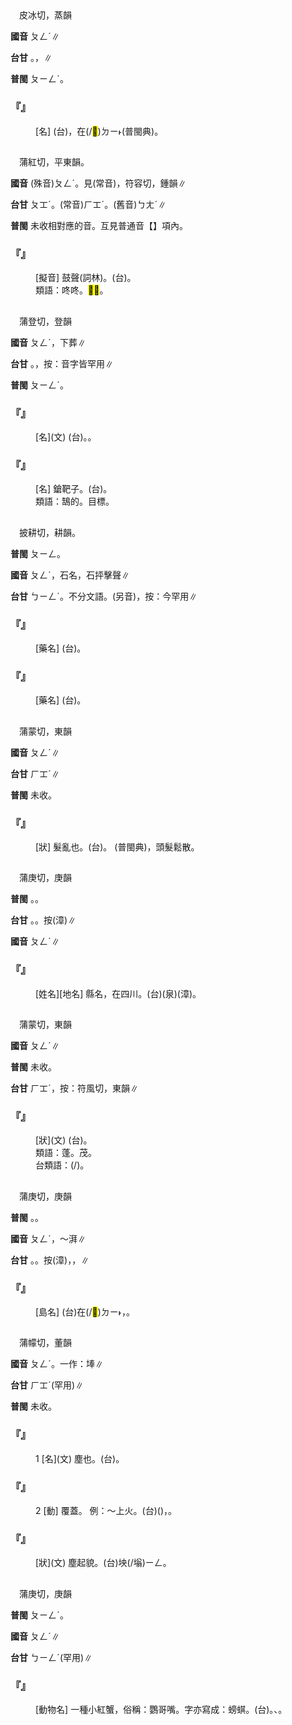 
=={{ruby|淜|ㄆㄥˊ}}==

　皮冰切，蒸韻

'''國音''' <rt>ㄆㄥˊ</rt>∥

'''台甘''' {{ruby|(文)|ㄆㄧㄥ}}。{{ruby|(語)|ㄆㄧㄣˊ}}，{{ruby|淜|ㄆㄧㄣˊ}}{{ruby|泙|ㄆㆲˊ}}∥

'''普閩''' <rt>ㄆㄧㄥˊ</rt>。

    

==='''『{{ruby|普|ㄆㄨˇ}}{{ruby|淜|ㄆㄥˊ}}』'''===
: [名] (台){{ruby|地|ㄉㄨㆤ˫}}{{ruby|/|ㄉㆤ˫}}{{ruby|名|ㄇㄧㄚˊ}}，在(/<mark>&#xf9853;</mark>)<rt>ㄉㄧ˫</rt>{{ruby|雲|ㄏㄨㄣˊ}}{{ruby|南|ㄌㆰˊ}}(普閩典)。
    

=={{ruby|逢|ㄆㄥˊ}}==

　蒲紅切，平東韻。

'''國音''' (殊音)<rt>ㄆㄥˊ</rt>。見(常音){{ruby|逢|ㄈㄥˊ}}，符容切，鍾韻∥

'''台甘''' <rt>ㄆㆲˊ</rt>。(常音)<rt>ㄏㆲˊ</rt>。(舊音)<rt>ㄅㄤˊ</rt>∥

'''普閩''' 未收相對應的音。互見普通音【{{ruby|逢|ㄈㄥˊ}}】項內。

    

==='''『{{ruby|逢|ㄆㄥˊ}}{{ruby|逢|ㄆㄥˊ}}』'''===
: [擬音] 鼓聲(詞林)。(台){{ruby|逢|ㄆㆲ˫}}{{ruby|逢|ㄆㆲ˫}}。
:類語：咚咚。<mark>&#xf91d3;</mark><mark>&#xf91d3;</mark>。
:
    

=={{ruby|堋|ㄆㄥˊ}}==

　蒲登切，登韻

'''國音''' <rt>ㄆㄥˊ</rt>{{ruby|。|ㄅㄥˋ}}，下葬∥

'''台甘''' {{ruby|(文)|ㄅㄧㄥˊ}}。{{ruby|(語)|ㄆㄧㆩˊ}}，按：音字皆罕用∥

'''普閩''' <rt>ㄆㄧㄥˊ</rt>。

    

==='''『{{ruby|堋|ㄆㄥˊ}}』'''===
: [名](文) (台){{ruby|扑|ㄆㄚㆷ}}{{ruby|靶|ㄅㆤˋ}}{{ruby|仔|ㄚ}}{{ruby|丌|ㆤ}}{{ruby|低|ㄍㆤ˫}}{{ruby|牆|ㄑㄧㆧˊ}}{{ruby|/|ㄑㄧㆫˊ}}。{{ruby|又|ㄧㄨ˫}}{{ruby|堰|ㄧㄢˋ}}{{ruby|壩|ㄅㄚ˪}}{{ruby|丌|ㆤ}}{{ruby|分|ㄏㄨㄣ˫}}{{ruby|水|ㄗㄨㄧˋ}}{{ruby|堤|ㄊㆤˊ}}。
    

==='''『{{ruby|堋|ㄆㄥˊ}}{{ruby|的|ㄉㄧˋ}}』'''===
: [名] 鎗靶子。(台){{ruby|射|ㄒㄧㄚ˫}}{{ruby|箭|ㄐㆪ˪}}{{ruby|丌|ㆤ}}{{ruby|靶|ㄅㆤˋ}}{{ruby|仔|ㄚ}}。
:類語：鵠的。目標。
:
    

=={{ruby|硼|ㄆㄥˊ}}==

　披耕切，耕韻。

'''普閩''' <rt>ㄆㄧㄥ</rt>。

'''國音''' <rt>ㄆㄥˊ</rt>，石名，石抨擊聲∥

'''台甘''' <rt>ㄅㄧㄥˊ</rt>{{ruby|。|ㄆㄧㄥˊ}}。不分文語。(另音){{ruby|(語)|ㄅㄤˊ}}，按：今罕用∥

    

==='''『{{ruby|硼|ㄆㄥˊ}}{{ruby|砂|ㄕㄚ}}』'''===
: [藥名] (台){{ruby|硼|ㄆㄧㄥˊ}}{{ruby|砂|ㄙㆤ}}。
    

==='''『{{ruby|硼|ㄆㄥˊ}}{{ruby|酸|ㄙㄨㄢ}}』'''===
: [藥名] (台){{ruby|硼|ㄆㄧㄥˊ}}{{ruby|酸|ㄙㆭ}}。
    

=={{ruby|髼|ㄆㄥˊ}}==

　蒲蒙切，東韻

'''國音''' <rt>ㄆㄥˊ</rt>{{ruby|。|ㄆㄥ}}∥

'''台甘''' <rt>ㄏㆲˊ</rt>∥

'''普閩''' 未收。

    

==='''『{{ruby|髼|ㄆㄥˊ}}{{ruby|鬆|ㄙㄨㄥ}}』'''===
: [狀] 髮亂也。(台){{ruby|頭|ㄊㄠˊ}}{{ruby|毛|ㄇㆦ}}{{ruby|/|ㄇㆭˊ}}{{ruby|毿|ㄙㆰ˪}}{{ruby|毿|ㄙㆰ˪}}。 (普閩典){{ruby|鬅|ㄅㄧㄥˊ}}，頭髮鬆散。
    

=={{ruby|彭|ㄆㄥˊ}}==

　蒲庚切，庚韻

'''普閩''' {{ruby|(文)|ㄆㄧㄥˊ}}。{{ruby|(白)|ㄆㆪˊ}}。

'''台甘''' {{ruby|(文)|ㄆㄧㄥˊ}}。{{ruby|(語)|ㄆㆪˊ}}。按{{ruby|：|ㄆㆥˊ}}(漳)∥

'''國音''' <rt>ㄆㄥˊ</rt>∥

    

==='''『{{ruby|彭|ㄆㄥˊ}}』'''===
: [姓名][地名] 縣名，在四川。(台){{ruby|彭|ㄆㆪˊ}}(泉){{ruby|。|ㄆㆥˊ}}(漳)。
    

=={{ruby|芃|ㄆㄥˊ}}==

　蒲蒙切，東韻

'''國音''' <rt>ㄆㄥˊ</rt>∥

'''普閩''' 未收。

'''台甘''' <rt>ㄏㆲˊ</rt>，按：符風切，東韻∥

    

==='''『{{ruby|芃|ㄆㄥˊ}}{{ruby|芃|ㄆㄥˊ}}』'''===
: [狀](文) (台){{ruby|草|ㄘㄠˋ}}{{ruby|木|ㆠㄚㆶ ͘}}{{ruby|茂|ㆠㆦ˫}}{{ruby|盛|ㄒㄧㄥ˫}}{{ruby|丌|ㆤ}}{{ruby|款|ㄎㄨㄢˋ}}。
:類語：蓬。茂。
:
:台類語：{{ruby|蓊|ㆱ˫}}{{ruby|/|ㆰ˫}}(/{{ruby|豔|ㄧㆰ˫}})。
:
    

=={{ruby|澎|ㄆㄥˊ}}==

　蒲庚切，庚韻

'''普閩''' {{ruby|(文)|ㄆㄧㄥˊ}}。{{ruby|(白)|ㄆㆪˊ}}。

'''國音''' <rt>ㄆㄥˊ</rt>{{ruby|。|ㄆㄥ}}，～湃∥

'''台甘''' {{ruby|(文)|ㄆㄧㄥˊ}}。{{ruby|(語)|ㄆㆪˊ}}。按{{ruby|：|ㄆㆥˊ}}(漳)，{{ruby|澎|ㄆㆥˊ}}{{ruby|湖|ㆦˊ}}，{{ruby|地|ㄉㄨㆤ˫}}{{ruby|/|ㄉㆤ˫}}{{ruby|名|ㄇㄧㄚˊ}}∥

    

==='''『{{ruby|澎|ㄆㄥˊ}}{{ruby|湖|ㄏㄨˊ}}』'''===
: [島名] (台)在(/<mark>&#xf9853;</mark>)<rt>ㄉㄧ˫</rt>{{ruby|台|ㄉㄞˊ}}{{ruby|灣|ㄨㄢˊ}}{{ruby|合|ㄍㄚㆴ}}{{ruby|福|ㄏㆦㆶ}}{{ruby|建|ㄍㄧㄢ˪}}{{ruby|丌|ㆤ}}{{ruby|中|ㄉㄧㆲ}}{{ruby|間|ㄍㄢ}}，{{ruby|海|ㄏㄞˋ}}{{ruby|峽|ㄍㄧㄚㆴ}}{{ruby|中|ㄉㄧㆲ}}{{ruby|間|ㄍㄢ}}。
    

=={{ruby|<mark>&#xf91d2;</mark>|ㄆㄥˊ}}==

　蒲幪切，董韻

'''國音''' <rt>ㄆㄥˊ</rt>。一作：埲∥

'''台甘''' <rt>ㄏㆲˊ</rt>(罕用)∥

'''普閩''' 未收。

    

==='''『{{ruby|<mark>&#xf91d2;</mark>|ㄆㄥˊ}}』'''===
:1  [名](文) 塵也。(台){{ruby|風|ㄏㆲ}}{{ruby|飛|ㄅㆤ}}{{ruby|/|ㄅㄨㆤ}}{{ruby|沙|ㄙㄨㄚ}}。
    

==='''『{{ruby|<mark>&#xf91d2;</mark>|ㄆㄥˊ}}』'''===
:2  [動] 覆蓋。 例：～上火。(台)({{ruby|炭|ㄊㄨㆩ˪}}{{ruby|火|ㄏㆤˋ}}{{ruby|/|ㄏㄨㆤˋ}}{{ruby|/|ㄏㄜˋ}}){{ruby|蓋|ㄎㆰ˪}}{{ruby|火|ㄏㄨㆤˋ}}{{ruby|/|ㄏㆤˋ}}{{ruby|/|ㄏㄜˋ}}{{ruby|灰|ㄏㄨ}}，{{ruby|<mark>&#xffa45;</mark>|ㆠㆤ˫}}{{ruby|/|ㆠㄨㆤ˫}}{{ruby|熄|ㄒㄧㆵ}}{{ruby|去|ㄎㄧ˪}}{{ruby|亦|ㄧㄚㆷ ͘}}{{ruby|<mark>&#xffa45;</mark>|ㆠㆤ˫}}{{ruby|/|ㆠㄨㆤ˫}}{{ruby|旺|ㆲ˫}}。
    

==='''『{{ruby|塕|ㄨㄥˇ}}{{ruby|<mark>&#xf91d2;</mark>|ㄆㄥˊ}}』'''===
: [狀](文) 塵起貌。(台){{ruby|<mark>&#xf91d2;</mark>|ㄆㆲˊ}}{{ruby|→|ㄆㆲ˫}}{{ruby|<mark>&#xf91d2;</mark>|ㄆㆲˊ}}{{ruby|→|ㄆㆲ˫}}坱(/塕)<rt>ㄧㄥ</rt>。
    

=={{ruby|蟛|ㄆㄥˊ}}==

　蒲庚切，庚韻

'''普閩''' <rt>ㄆㄧㄥˊ</rt>。

'''國音''' <rt>ㄆㄥˊ</rt>∥

'''台甘''' <rt>ㄅㄧㄥˊ</rt>(罕用)∥

    

==='''『{{ruby|蟛|ㄆㄥˊ}}{{ruby|蜞|ㄑㄧˊ}}』'''===
: [動物名] 一種小紅蟹，俗稱：鸚哥嘴。字亦寫成：螃蜞。(台){{ruby|蟛|ㄅㄧㄥˊ}}{{ruby|蜞|ㄍㄧˊ}}{{ruby|/|ㄎㄧˊ}}。{{ruby|紅|ㄤˊ}}{{ruby|蟳|ㄐㄧㆬˊ}}、{{ruby|毛|ㄇㆦˊ}}{{ruby|蟹|ㄏㆤ˫}}{{ruby|之|ㄐㄧ}}{{ruby|類|ㄌㄨㄧ˫}}。
    
